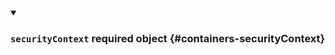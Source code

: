 
<details className="config-field" data-expandable="false" open>
<summary>

### `securityContext` <span class="config-field-required" data-required="false">required</span> <span class="config-field-type">object</span> <span class="config-field-default"></span> <span class="config-field-enum"></span> {#containers-securityContext}



</summary>



</details>
